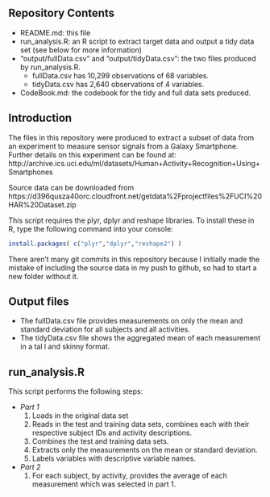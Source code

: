 ## Repository Contents

- README.md: this file
- run_analysis.R: an R script to extract target data and output a tidy data set (see below for more information)
- "output/fullData.csv" and "output/tidyData.csv": the two files produced by run_analysis.R. 
	- fullData.csv has 10,299 observations of 68 variables.
	- tidyData.csv has 2,640 observations of 4 variables.
- CodeBook.md: the codebook for the tidy and full data sets produced.

## Introduction
The files in this repository were produced to extract a subset of data from an experiment to measure sensor signals from a Galaxy Smartphone. Further details on this experiment can be found at:
http://archive.ics.uci.edu/ml/datasets/Human+Activity+Recognition+Using+Smartphones

Source data can be downloaded from https://d396qusza40orc.cloudfront.net/getdata%2Fprojectfiles%2FUCI%20HAR%20Dataset.zip

This script requires the plyr, dplyr and reshape libraries. To install these in R, type the following command into your console:

```r
install.packages( c("plyr","dplyr","reshape2") )
```

There aren't many git commits in this repository because I initially made the mistake of including the source data in my push to github, so had to start a new folder without it.

## Output files
- The fullData.csv file provides measurements on only the mean and standard deviation for all subjects and all activities. 
- The tidyData.csv file shows the aggregated mean of each measurement in a tal l and skinny format.

## run_analysis.R
This script performs the following steps:

- *Part 1*
	1. Loads in the original data set
	2. Reads in the test and training data sets, combines each with their respective subject IDs and activity descriptions.
	3. Combines the test and training data sets.
	4. Extracts only the measurements on the mean or standard deviation.
	5. Labels variables with descriptive variable names.
	
- *Part 2*
	1. For each subject, by activity, provides the average of each measurement which was selected in part 1.

